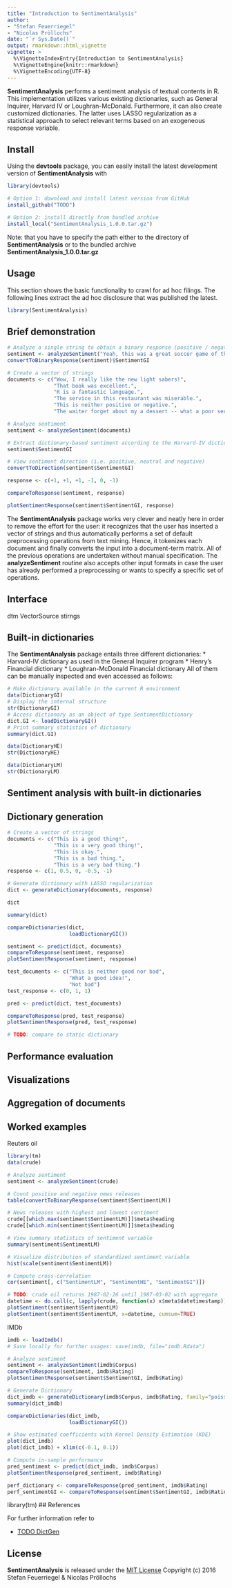 ```yaml
---
title: "Introduction to SentimentAnalysis"
author: 
- "Stefan Feuerriegel"
- "Nicolas Pröllochs"
date: "`r Sys.Date()`"
output: rmarkdown::html_vignette
vignette: >
  %\VignetteIndexEntry{Introduction to SentimentAnalysis}
  %\VignetteEngine{knitr::rmarkdown}
  %\VignetteEncoding{UTF-8}
---
```


**SentimentAnalysis** performs a sentiment analysis of textual contents in R. This implementation utilizes various existing dictionaries, such as General Inquirer, Harvard IV or Loughran-McDonald. Furthermore, it can also create customized dictionaries. The latter uses LASSO regularization as a statistical approach to select relevant terms  based on an exogeneous response variable. 

## Install
Using the **devtools** package, you can easily install the latest development version of **SentimentAnalysis** with

```r
library(devtools)

# Option 1: download and install latest version from GitHub
install_github("TODO")

# Option 2: install directly from bundled archive
install_local("SentimentAnalysis_1.0.0.tar.gz")
```

Note: that you have to specify the path either to the directory of **SentimentAnalysis** or to the bundled archive **SentimentAnalysis_1.0.0.tar.gz**

## Usage

This section shows the basic functionality to crawl for ad hoc filings. The following lines extract the ad hoc disclosure that was published the latest. 

```r
library(SentimentAnalysis)
```

## Brief demonstration

```r
# Analyze a single string to obtain a binary response (positive / negative)
sentiment <- analyzeSentiment("Yeah, this was a great soccer game of the German team!")
convertToBinaryResponse(sentiment)$SentimentGI
```

```r
# Create a vector of strings
documents <- c("Wow, I really like the new light sabers!",
               "That book was excellent.",
               "R is a fantastic language.",
               "The service in this restaurant was miserable.",
               "This is neither positive or negative.",
               "The waiter forget about my a dessert -- what a poor service!")

# Analyze sentiment
sentiment <- analyzeSentiment(documents)

# Extract dictionary-based sentiment according to the Harvard-IV dictionary
sentiment$SentimentGI

# View sentiment direction (i.e. positive, neutral and negative)
convertToDirection(sentiment$SentimentGI)

response <- c(+1, +1, +1, -1, 0, -1)

compareToResponse(sentiment, response)

plotSentimentResponse(sentiment$SentimentGI, response)
```

The **SentimentAnalysis** package works very clever and neatly here in order to remove the effort
for the user: it recognizes that the user has inserted
a vector of strings and thus automatically performs a set of default preprocessing operations from
text mining. Hence, it tokenizes each document and finally converts the input into a 
document-term matrix. All of the previous operations are undertaken without manual specification. 
The **analyzeSentiment** routine also accepts other input formats in case the user has already
performed a preprocessing or wants to specify a specific set of operations.

## Interface

dtm
VectorSource
stirngs

## Built-in dictionaries

The **SentimentAnalysis** package entails three different dictionaries:
* Harvard-IV dictionary as used in the General Inquirer program
* Henry's Financial dictionary
* Loughran-McDonald Financial dictionary
All of them can be manually inspected and even accessed as follows:

```r
# Make dictionary available in the current R environment
data(DictionaryGI)
# Display the internal structure 
str(DictionaryGI)
# Access dictionary as an object of type SentimentDictionary
dict.GI <- loadDictionaryGI()
# Print summary statistics of dictionary
summary(dict.GI)

data(DictionaryHE)
str(DictionaryHE)

data(DictionaryLM)
str(DictionaryLM)
```

## Sentiment analysis with built-in dictionaries

## Dictionary generation

```r
# Create a vector of strings
documents <- c("This is a good thing!",
               "This is a very good thing!",
               "This is okay.",
               "This is a bad thing.",
               "This is a very bad thing.")
response <- c(1, 0.5, 0, -0.5, -1)

# Generate dictionary with LASSO regularization
dict <- generateDictionary(documents, response)

dict

summary(dict)

compareDictionaries(dict,
                    loadDictionaryGI())

sentiment <- predict(dict, documents)
compareToResponse(sentiment, response)
plotSentimentResponse(sentiment, response)
```

```r
test_documents <- c("This is neither good nor bad",
                    "What a good idea!",
                    "Not bad")
test_response <- c(0, 1, 1)

pred <- predict(dict, test_documents)

compareToResponse(pred, test_response)
plotSentimentResponse(pred, test_response)

# TODO: compare to static dictionary
```

## Performance evaluation

## Visualizations

## Aggregation of documents

## Worked examples

Reuters oil

```r
library(tm)
data(crude)

# Analyze sentiment
sentiment <- analyzeSentiment(crude)

# Count positive and negative news releases
table(convertToBinaryResponse(sentiment$SentimentLM))

# News releases with highest and lowest sentiment
crude[[which.max(sentiment$SentimentLM)]]$meta$heading
crude[[which.min(sentiment$SentimentLM)]]$meta$heading

# View summary statistics of sentiment variable
summary(sentiment$SentimentLM)

# Visualize distribution of standardized sentiment variable
hist(scale(sentiment$SentimentLM))

# Compute cross-correlation 
cor(sentiment[, c("SentimentLM", "SentimentHE", "SentimentGI")])

# TODO: crude oil returns 1987-02-26 until 1987-03-02 with aggregate
datetime <- do.call(c, lapply(crude, function(x) x$meta$datetimestamp))
plotSentiment(sentiment$SentimentLM)
plotSentiment(sentiment$SentimentLM, x=datetime, cumsum=TRUE)
```

IMDb
```r
imdb <- loadImdb()
# Save locally for further usages: save(imdb, file="imdb.Rdata")

# Analyze sentiment
sentiment <- analyzeSentiment(imdb$Corpus)
compareToResponse(sentiment, imdb$Rating)
plotSentimentResponse(sentiment$SentimentGI, imdb$Rating)

# Generate Dictionary
dict_imdb <- generateDictionary(imdb$Corpus, imdb$Rating, family="poisson")
summary(dict_imdb)

compareDictionaries(dict_imdb,
                    loadDictionaryGI())

# Show estimated coefficients with Kernel Density Estimation (KDE)
plot(dict_imdb)
plot(dict_imdb) + xlim(c(-0.1, 0.1))

# Compute in-sample performance
pred_sentiment <- predict(dict_imdb, imdb$Corpus)
plotSentimentResponse(pred_sentiment, imdb$Rating)

perf_dictionary <- compareToResponse(pred_sentiment, imdb$Rating)
perf_sentimentGI <- compareToResponse(sentiment$SentimentGI, imdb$Rating)

```
library(tm)
## References

For further information refer to

* [TODO DictGen](http://www.dgap.de/dgap/News/?newsType=ADHOC)

## License

**SentimentAnalysis** is released under the [MIT License](https://opensource.org/licenses/MIT)
Copyright (c) 2016 Stefan Feuerriegel & Nicolas Pröllochs
